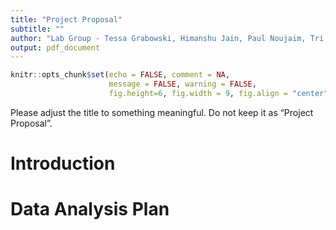 ```yaml
---
title: "Project Proposal"
subtitle: ""
author: "Lab Group - Tessa Grabowski, Himanshu Jain, Paul Noujaim, Tri Truong"
output: pdf_document
---
```


```r
knitr::opts_chunk$set(echo = FALSE, comment = NA, 
                      message = FALSE, warning = FALSE,
                      fig.height=6, fig.width = 9, fig.align = "center")
```

Please adjust the title to something meaningful. Do not keep it as 
"Project Proposal".

# Introduction

# Data Analysis Plan

